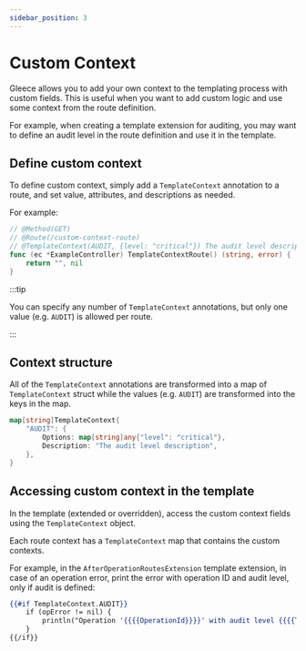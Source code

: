 ```yaml
---
sidebar_position: 3
---
```


# Custom Context

Gleece allows you to add your own context to the templating process with custom fields. This is useful when you want to add custom logic and use some context from the route definition.

For example, when creating a template extension for auditing, you may want to define an audit level in the route definition and use it in the template.

## Define custom context

To define custom context, simply add a `TemplateContext` annotation to a route, and set value, attributes, and descriptions as needed.

For example:
```go
// @Method(GET)
// @Route(/custom-context-route)
// @TemplateContext(AUDIT, {level: "critical"}) The audit level description
func (ec *ExampleController) TemplateContextRoute() (string, error) {
    return "", nil
}
```

:::tip

You can specify any number of `TemplateContext` annotations, but only one value (e.g. `AUDIT`) is allowed per route.

:::

## Context structure

All of the `TemplateContext` annotations are transformed into a map of `TemplateContext` struct while 
the values (e.g. `AUDIT`) are transformed into the keys in the map.

```go
map[string]TemplateContext{
    "AUDIT": {
        Options: map[string]any{"level": "critical"},
        Description: "The audit level description",
    },
}
```

## Accessing custom context in the template

In the template (extended or overridden), access the custom context fields using the `TemplateContext` object.

Each route context has a `TemplateContext` map that contains the custom contexts.

For example, in the `AfterOperationRoutesExtension` template extension, in case of an operation error, print the error with operation ID and audit level, only if audit is defined:
```handlebars title="after.operation.extension.hbs"
{{#if TemplateContext.AUDIT}}
    if (opError != nil) {
        println("Operation '{{{{OperationId}}}}' with audit level {{{{TemplateContext.AUDIT.Options.level}}}} failed, err: ", opError.Error())
    }
{{/if}}
```
